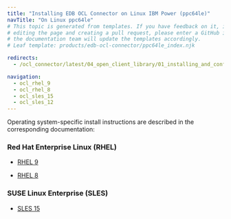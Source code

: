 ```yaml
---
title: "Installing EDB OCL Connector on Linux IBM Power (ppc64le)"
navTitle: "On Linux ppc64le"
# This topic is generated from templates. If you have feedback on it, instead of
# editing the page and creating a pull request, please enter a GitHub issue and
# the documentation team will update the templates accordingly.
# Leaf template: products/edb-ocl-connector/ppc64le_index.njk

redirects:
  - /ocl_connector/latest/04_open_client_library/01_installing_and_configuring_the_ocl_connector/install_on_linux_using_edb_repo/ibm_power_ppc64le/

navigation:
  - ocl_rhel_9
  - ocl_rhel_8
  - ocl_sles_15
  - ocl_sles_12
---
```


Operating system-specific install instructions are described in the corresponding documentation:

### Red Hat Enterprise Linux (RHEL)

- [RHEL 9](ocl_rhel_9)

- [RHEL 8](ocl_rhel_8)

### SUSE Linux Enterprise (SLES)

- [SLES 15](ocl_sles_15)
